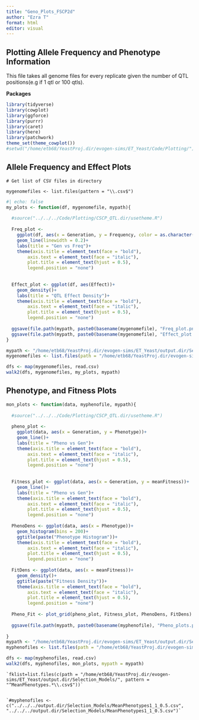 ```yaml
---
title: "Geno_Plots_FSCP2d"
author: "Ezra T"
format: html
editor: visual
---
```


## Plotting Allele Frequency and Phenotype Information

This file takes all genome files for every replicate given the number of QTL positions(e.g if 1 qtl or 100 qtls).

**Packages**

```r
library(tidyverse)
library(cowplot)
library(ggforce)
library(purrr)
library(caret)
library(here)
library(patchwork)
theme_set(theme_cowplot())
#setwd("/home/etb68/YeastProj.dir/evogen-sims/ET_Yeast/Code/Plotting/")
```

## Allele Frequency and Effect Plots

`# Get list of CSV files in directory`

`mygenomefiles <- list.files(pattern = "\\.csv$")`

```r
#| echo: false
my_plots <- function(df, mygenomefile, mypath){
  
  #source("../../../Code/Plotting/CSCP_QTL.dir/usetheme.R")
  
  Freq_plot <- 
    ggplot(df, aes(x = Generation, y = Frequency, color = as.character(Position)))+
    geom_line(linewidth = 0.2)+
    labs(title = "Gen vs Freq")+
    theme(axis.title = element_text(face = "bold"),
        axis.text = element_text(face = "italic"),
        plot.title = element_text(hjust = 0.5),
        legend.position = "none")
   
  
  Effect_plot <- ggplot(df, aes(Effect))+
    geom_density()+
    labs(title = "QTL Effect Density")+ 
    theme(axis.title = element_text(face = "bold"),
        axis.text = element_text(face = "italic"),
        plot.title = element_text(hjust = 0.5),
        legend.position = "none")
  
  ggsave(file.path(mypath, paste0(basename(mygenomefile), "Freq_plot.png")), Freq_plot, width = 6, height = 4, dpi = 300)
  ggsave(file.path(mypath, paste0(basename(mygenomefile), "Effect_plot.png")), Effect_plot, width = 6, height = 4, dpi = 300)
}

mypath <- "/home/etb68/YeastProj.dir/evogen-sims/ET_Yeast/output.dir/Selection_Models/FSCP2sd_Plots.dir"
mygenomefiles <- list.files(path = "/home/etb68/YeastProj.dir/evogen-sims/ET_Yeast/output.dir/Selection_Models/FSCP2sd.dir/", pattern = "^genome.*\\.csv$", full.names = TRUE)

dfs <- map(mygenomefiles, read.csv)
walk2(dfs, mygenomefiles, my_plots, mypath)

```

## Phenotype, and Fitness Plots

```r
mon_plots <- function(data, myphenofile, mypath){
  
  #source("../../../Code/Plotting/CSCP_QTL.dir/usetheme.R")
  
  pheno_plot <- 
    ggplot(data, aes(x = Generation, y = Phenotype))+
    geom_line()+
    labs(title = "Pheno vs Gen")+
    theme(axis.title = element_text(face = "bold"),
        axis.text = element_text(face = "italic"),
        plot.title = element_text(hjust = 0.5),
        legend.position = "none")
   
  
  Fitness_plot <- ggplot(data, aes(x = Generation, y = meanFitness))+
    geom_line()+
    labs(title = "Pheno vs Gen")+ 
    theme(axis.title = element_text(face = "bold"),
        axis.text = element_text(face = "italic"),
        plot.title = element_text(hjust = 0.5),
        legend.position = "none")
  
  PhenoDens <- ggplot(data, aes(x = Phenotype))+
    geom_histogram(bins = 200)+
    ggtitle(paste("Phenotype Histogram"))+
    theme(axis.title = element_text(face = "bold"),
        axis.text = element_text(face = "italic"),
        plot.title = element_text(hjust = 0.5),
        legend.position = "none")
  
  FitDens <- ggplot(data, aes(x = meanFitness))+
    geom_density()+
    ggtitle(paste("Fitness Density"))+
    theme(axis.title = element_text(face = "bold"),
        axis.text = element_text(face = "italic"),
        plot.title = element_text(hjust = 0.5),
        legend.position = "none")
  
  Pheno_Fit <- plot_grid(pheno_plot, Fitness_plot, PhenoDens, FitDens)
  
  ggsave(file.path(mypath, paste0(basename(myphenofile), "Pheno_plots.png")), Pheno_Fit, width = 6, height = 4, dpi = 300)
 
}
mypath <- "/home/etb68/YeastProj.dir/evogen-sims/ET_Yeast/output.dir/Selection_Models/FSCP2sd_Plots.dir"
myphenofiles <- list.files(path = "/home/etb68/YeastProj.dir/evogen-sims/ET_Yeast/output.dir/Selection_Models/FSCP2sd.dir/", pattern = "^MeanPhenotypes.*\\.csv$", full.names = TRUE)

dfs <- map(myphenofiles, read.csv)
walk2(dfs, myphenofiles, mon_plots, mypath = mypath)
```

    `fklist=list.files(c(path = "/home/etb68/YeastProj.dir/evogen-sims/ET_Yeast/output.dir/Selection_Models/", pattern = "^MeanPhenotypes.*\\.csv$"))`


    `#myphenofiles <- c("../../../output.dir/Selection_Models/MeanPhenotypes1_1_0.5.csv", "../../../output.dir/Selection_Models/MeanPhenotypes1_1_0.5.csv")`
